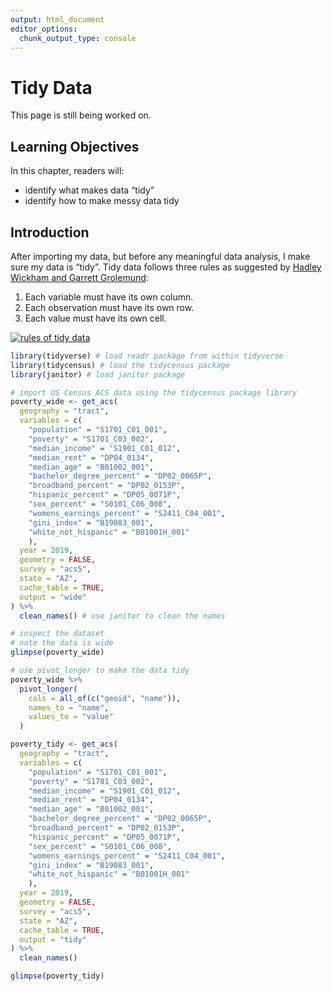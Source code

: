 ```yaml
---
output: html_document
editor_options: 
  chunk_output_type: console
---
```

# Tidy Data

This page is still being worked on.

## Learning Objectives

In this chapter, readers will:

-   identify what makes data "tidy"
-   identify how to make messy data tidy

## Introduction

After importing my data, but before any meaningful data analysis, I make sure my data is "tidy". Tidy data follows three rules as suggested by [Hadley Wickham and Garrett Grolemund](https://r4ds.had.co.nz/tidy-data.html):

1.  Each variable must have its own column.
2.  Each observation must have its own row.
3.  Each value must have its own cell.

[![rules of tidy data](assets/tidy-1.png)](https://r4ds.had.co.nz/tidy-data.html)

```r
library(tidyverse) # load readr package from within tidyverse
library(tidycensus) # load the tidycensus package
library(janitor) # load janitor package

# import US Census ACS data using the tidycensus package library 
poverty_wide <- get_acs(
  geography = "tract",
  variables = c(
    "population" = "S1701_C01_001",
    "poverty" = "S1701_C03_002",
    "median_income" = "S1901_C01_012",
    "median_rent" = "DP04_0134",
    "median_age" = "B01002_001",
    "bachelor_degree_percent" = "DP02_0065P",
    "broadband_percent" = "DP02_0153P",
    "hispanic_percent" = "DP05_0071P",
    "sex_percent" = "S0101_C06_008",
    "womens_earnings_percent" = "S2411_C04_001",
    "gini_index" = "B19083_001",
    "white_not_hispanic" = "B01001H_001"
    ),
  year = 2019,
  geometry = FALSE,
  survey = "acs5",
  state = "AZ",
  cache_table = TRUE,
  output = "wide"
) %>%
  clean_names() # use janitor to clean the names 

# inspect the dataset
# note the data is wide
glimpse(poverty_wide)

# use pivot_longer to make the data tidy 
poverty_wide %>%
  pivot_longer(
    cols = all_of(c("geoid", "name")),
    names_to = "name",
    values_to = "value"
  )

poverty_tidy <- get_acs(
  geography = "tract",
  variables = c(
    "population" = "S1701_C01_001",
    "poverty" = "S1701_C03_002",
    "median_income" = "S1901_C01_012",
    "median_rent" = "DP04_0134",
    "median_age" = "B01002_001",
    "bachelor_degree_percent" = "DP02_0065P",
    "broadband_percent" = "DP02_0153P",
    "hispanic_percent" = "DP05_0071P",
    "sex_percent" = "S0101_C06_008",
    "womens_earnings_percent" = "S2411_C04_001",
    "gini_index" = "B19083_001",
    "white_not_hispanic" = "B01001H_001"
    ),
  year = 2019,
  geometry = FALSE,
  survey = "acs5",
  state = "AZ",
  cache_table = TRUE,
  output = "tidy"
) %>%
  clean_names()

glimpse(poverty_tidy)

```
